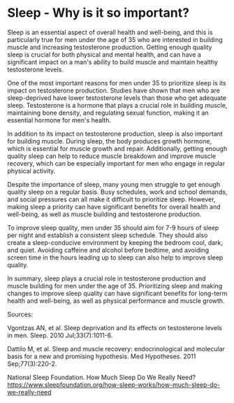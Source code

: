 # Sleep - Why is it so important?

Sleep is an essential aspect of overall health and well-being, and this is particularly true for men under the age of 35 who are interested in building muscle and increasing testosterone production. Getting enough quality sleep is crucial for both physical and mental health, and can have a significant impact on a man's ability to build muscle and maintain healthy testosterone levels.

One of the most important reasons for men under 35 to prioritize sleep is its impact on testosterone production. Studies have shown that men who are sleep-deprived have lower testosterone levels than those who get adequate sleep. Testosterone is a hormone that plays a crucial role in building muscle, maintaining bone density, and regulating sexual function, making it an essential hormone for men's health.

In addition to its impact on testosterone production, sleep is also important for building muscle. During sleep, the body produces growth hormone, which is essential for muscle growth and repair. Additionally, getting enough quality sleep can help to reduce muscle breakdown and improve muscle recovery, which can be especially important for men who engage in regular physical activity.

Despite the importance of sleep, many young men struggle to get enough quality sleep on a regular basis. Busy schedules, work and school demands, and social pressures can all make it difficult to prioritize sleep. However, making sleep a priority can have significant benefits for overall health and well-being, as well as muscle building and testosterone production.

To improve sleep quality, men under 35 should aim for 7-9 hours of sleep per night and establish a consistent sleep schedule. They should also create a sleep-conducive environment by keeping the bedroom cool, dark, and quiet. Avoiding caffeine and alcohol before bedtime, and avoiding screen time in the hours leading up to sleep can also help to improve sleep quality.

In summary, sleep plays a crucial role in testosterone production and muscle building for men under the age of 35. Prioritizing sleep and making changes to improve sleep quality can have significant benefits for long-term health and well-being, as well as physical performance and muscle growth.

Sources:

Vgontzas AN, et al. Sleep deprivation and its effects on testosterone levels in men. Sleep. 2010 Jul;33(7):1011-6.

Dattilo M, et al. Sleep and muscle recovery: endocrinological and molecular basis for a new and promising hypothesis. Med Hypotheses. 2011 Sep;77(3):220-2.

National Sleep Foundation. How Much Sleep Do We Really Need? https://www.sleepfoundation.org/how-sleep-works/how-much-sleep-do-we-really-need